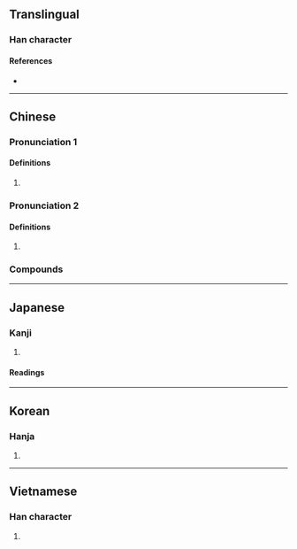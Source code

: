 {{also|哟}}
{{character info/new}}
==Translingual==

===Han character===
{{Han char|rn=30|rad=口|as=09|sn=12|four=67020|canj=RVFI|ids=⿰口約}}

====References====
* {{Han ref|kx=0201.121|dkj=04021|dj=0424.020|hdz=10663.120|uh=55B2|ud=21938|bh=B3E9|bd=46057}}

----

==Chinese==
{{zh-forms|s=哟}}

===Pronunciation 1===
{{zh-pron
|m=yō,yāo,yōu,1nb=Mainland,2nb=Mainland and Taiwan,3nb=Mainland
|c=jo1
|w=4iaq
|cat=intj
}}

====Definitions====
{{zh-hanzi}}

# {{n-g|An interjection used when surprised.}}

===Pronunciation 2===
{{zh-pron
|m=yo,yāo,yao,you,1nb=Mainland,2nb=Taiwan,3nb=Mainland,4nb=Mainland
|c=jo1
|cat=
}}

====Definitions====
{{zh-hanzi}}

# {{defn|zh}}

===Compounds===
{{zh-der|喔喲|噯喲|啊喲|哎喲|噯喲喲|嗨喲|哦喲|莎喲娜拉}}

{{zh-cat|Intermediate}}

----

==Japanese==

===Kanji===
{{ja-kanji|grade=|rs=口09}}

# {{defn|lang=ja|sort=口09}}

====Readings====
{{ja-readings
|goon=やく
|kanon=やく
|kun=}}

----

==Korean==

===Hanja===
{{ko-hanja|hangeul=약|rv=yak|mr=yak}}

# {{defn|lang=ko|sort=口09}}

----

==Vietnamese==

===Han character===
{{vi-hantu|[[ước]], [[dục]]|rs=口09}}

# {{defn|lang=vi|sort=口09}}